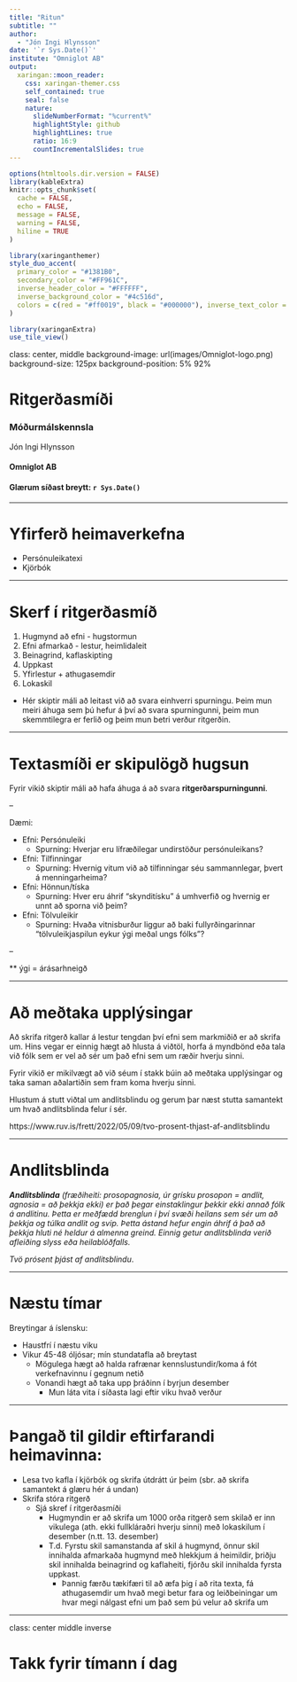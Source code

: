 ```yaml
---
title: "Ritun"
subtitle: ""  
author: 
  - "Jón Ingi Hlynsson"
date: '`r Sys.Date()`'
institute: "Omniglot AB"
output:
  xaringan::moon_reader:
    css: xaringan-themer.css
    self_contained: true
    seal: false
    nature:
      slideNumberFormat: "%current%"
      highlightStyle: github
      highlightLines: true
      ratio: 16:9
      countIncrementalSlides: true
---
```


```r
options(htmltools.dir.version = FALSE)
library(kableExtra)
knitr::opts_chunk$set(
  cache = FALSE,
  echo = FALSE,
  message = FALSE, 
  warning = FALSE,
  hiline = TRUE
)
```

```r
library(xaringanthemer)
style_duo_accent(
  primary_color = "#1381B0",
  secondary_color = "#FF961C",
  inverse_header_color = "#FFFFFF",
  inverse_background_color = "#4c516d", 
  colors = c(red = "#ff0019", black = "#000000"), inverse_text_color = "#FFFFFF"
)

library(xaringanExtra)
use_tile_view()
```

class: center, middle
background-image: url(images/Omniglot-logo.png)
background-size: 125px
background-position: 5% 92%

# Ritgerðasmíði


### Móðurmálskennsla


Jón Ingi Hlynsson



#### Omniglot AB 

#### Glærum síðast breytt: `r Sys.Date()`


---


# Yfirferð heimaverkefna

- Persónuleikatexi
- Kjörbók

---

# Skerf í ritgerðasmíð

1. Hugmynd að efni - hugstormun
2. Efni afmarkað - lestur, heimlidaleit
3. Beinagrind, kaflaskipting
4. Uppkast
5. Yfirlestur + athugasemdir
6. Lokaskil


- Hér skiptir máli að leitast við að svara einhverri spurningu. Þeim mun meiri áhuga sem þú hefur á því að svara spurningunni, þeim mun skemmtilegra er ferlið og þeim mun betri verður ritgerðin. 


---


# Textasmíði er skipulögð hugsun

Fyrir vikið skiptir máli að hafa áhuga á að svara **ritgerðarspurningunni**.

--

Dæmi:

- Efni: Persónuleiki
  - Spurning: Hverjar eru lífræðilegar undirstöður persónuleikans?
- Efni: Tilfinningar
  - Spurning: Hvernig vitum við að tilfinningar séu sammannlegar, þvert á menningarheima?
- Efni: Hönnun/tíska
  - Spurning: Hver eru áhrif "skynditísku" á umhverfið og hvernig er unnt að sporna við þeim?
- Efni: Tölvuleikir
  - Spurning: Hvaða vitnisburður liggur að baki fullyrðingarinnar "tölvuleikjaspilun eykur ýgi meðal ungs fólks"?

--
  
** ýgi = árásarhneigð

---

# Að meðtaka upplýsingar

Að skrifa ritgerð kallar á lestur tengdan því efni sem  markmiðið er að skrifa um. Hins vegar er einnig hægt að hlusta á viðtöl, horfa á myndbönd eða tala við fólk sem er vel að sér um það efni sem um ræðir hverju sinni.

Fyrir vikið er mikilvægt að við séum í stakk búin að meðtaka upplýsingar og taka saman aðalartiðin sem fram koma hverju sinni.

Hlustum á stutt viðtal um andlitsblindu og gerum þar næst stutta samantekt um hvað andlitsblinda felur í sér.

https://www.ruv.is/frett/2022/05/09/tvo-prosent-thjast-af-andlitsblindu


---

# Andlitsblinda

***Andlitsblinda*** *(fræðiheiti: prosopagnosia, úr grísku prosopon = andlit, agnosia = að þekkja ekki) er það þegar einstaklingur þekkir ekki annað fólk á andlitinu. Þetta er meðfædd brenglun í því svæði heilans sem sér um að þekkja og túlka andlit og svip. Þetta ástand hefur engin áhrif á það að þekkja hluti né heldur á almenna greind. Einnig getur andlitsblinda verið afleiðing slyss eða heilablóðfalls.*

*Tvö prósent þjást af andlitsblindu*.

---

# Næstu tímar

Breytingar á íslensku:

- Haustfrí í næstu viku
- Vikur 45-48 óljósar; mín stundatafla að breytast
  - Mögulega hægt að halda rafrænar kennslustundir/koma á fót verkefnavinnu í gegnum netið
  - Vonandi hægt að taka upp þráðinn í byrjun desember
    - Mun láta vita í síðasta lagi eftir viku hvað verður

---

# Þangað til gildir eftirfarandi heimavinna:

- Lesa tvo kafla í kjörbók og skrifa útdrátt úr þeim (sbr. að skrifa samantekt á glæru hér á undan) 
- Skrifa stóra ritgerð
  - Sjá skref í ritgerðasmíði
    - Hugmyndin er að skrifa um 1000 orða ritgerð sem skilað er inn vikulega (ath. ekki fullkláraðri hverju sinni) með lokaskilum í desember (n.tt. 13. desember)
    - T.d. Fyrstu skil samanstanda af skil á hugmynd, önnur skil innihalda afmarkaða hugmynd með hlekkjum á heimildir, þriðju skil innihalda beinagrind og kaflaheiti, fjórðu skil innihalda fyrsta uppkast.
      - Þannig færðu tækifæri til að æfa þig í að rita texta, fá athugasemdir um hvað megi betur fara og leiðbeiningar um hvar megi nálgast efni um það sem þú velur að skrifa um


---
class: center middle inverse


# Takk fyrir tímann í dag